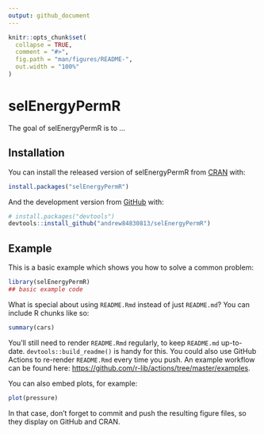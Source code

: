 ```yaml
---
output: github_document
---
```


<!-- README.md is generated from README.Rmd. Please edit that file -->

```r
knitr::opts_chunk$set(
  collapse = TRUE,
  comment = "#>",
  fig.path = "man/figures/README-",
  out.width = "100%"
)
```

# selEnergyPermR

<!-- badges: start -->
<!-- badges: end -->

The goal of selEnergyPermR is to ...

## Installation

You can install the released version of selEnergyPermR from [CRAN](https://CRAN.R-project.org) with:

``` r
install.packages("selEnergyPermR")
```

And the development version from [GitHub](https://github.com/) with:

``` r
# install.packages("devtools")
devtools::install_github("andrew84830813/selEnergyPermR")
```
## Example

This is a basic example which shows you how to solve a common problem:

```r
library(selEnergyPermR)
## basic example code
```

What is special about using `README.Rmd` instead of just `README.md`? You can include R chunks like so:

```r
summary(cars)
```

You'll still need to render `README.Rmd` regularly, to keep `README.md` up-to-date. `devtools::build_readme()` is handy for this. You could also use GitHub Actions to re-render `README.Rmd` every time you push. An example workflow can be found here: <https://github.com/r-lib/actions/tree/master/examples>.

You can also embed plots, for example:

```r
plot(pressure)
```

In that case, don't forget to commit and push the resulting figure files, so they display on GitHub and CRAN.
